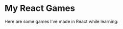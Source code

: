 
# My React Games

Here are some games I've made in React while learning:

<CardBox>
  <ImgCard
    href="https://contrick-tenzies.netlify.com"
    imgSrc={tenzies}
    title="Tenzies"
    text="A game about rolling dice"
  />
  <ImgCard
    href="https://contrick-quizzical.netlify.com"
    imgSrc={quizzical}
    title="Quizzical"
    text="A game about quiz"
  />
</CardBox>
